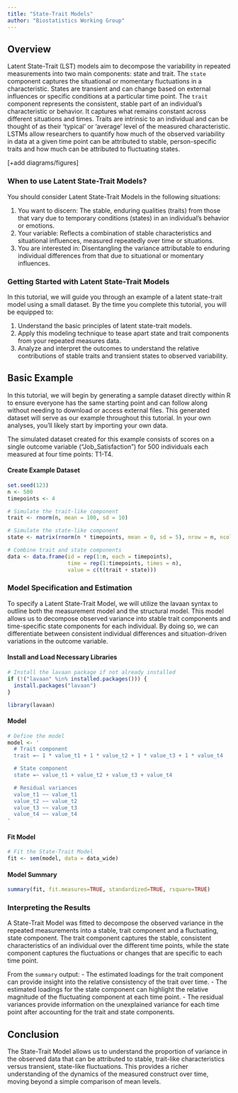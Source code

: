 ```yaml
---
title: "State-Trait Models"
author: "Biostatistics Working Group"
---
```


## Overview

Latent State-Trait (LST) models aim to decompose the variability in repeated measurements into two main components: state and trait. The `state` component captures the situational or momentary fluctuations in a characteristic. States are transient and can change based on external influences or specific conditions at a particular time point. The `trait` component represents the consistent, stable part of an individual's characteristic or behavior. It captures what remains constant across different situations and times. Traits are intrinsic to an individual and can be thought of as their 'typical' or 'average' level of the measured characteristic. LSTMs allow researchers to quantify how much of the observed variability in data at a given time point can be attributed to stable, person-specific traits and how much can be attributed to fluctuating states.

[+add diagrams/figures]

### When to use Latent State-Trait Models?
You should consider Latent State-Trait Models in the following situations:

1. You want to discern: The stable, enduring qualities (traits) from those that vary due to temporary conditions (states) in an individual's behavior or emotions.
2. Your variable: Reflects a combination of stable characteristics and situational influences, measured repeatedly over time or situations.
3. You are interested in: Disentangling the variance attributable to enduring individual differences from that due to situational or momentary influences.

### Getting Started with Latent State-Trait Models
In this tutorial, we will guide you through an example of a latent state-trait model using a small dataset. By the time you complete this tutorial, you will be equipped to:

1. Understand the basic principles of latent state-trait models.
2. Apply this modeling technique to tease apart state and trait components from your repeated measures data.
3. Analyze and interpret the outcomes to understand the relative contributions of stable traits and transient states to observed variability.

## Basic Example
In this tutorial, we will begin by generating a sample dataset directly within R to ensure everyone has the same starting point and can follow along without needing to download or access external files. This generated dataset will serve as our example throughout this tutorial. In your own analyses, you'll likely start by importing your own data.

The simulated dataset created for this example consists of scores on a single outcome variable ("Job_Satisfaction") for 500 individuals each measured at four time points: T1-T4.

#### Create Example Dataset
```r
set.seed(123)
n <- 500
timepoints <- 4

# Simulate the trait-like component
trait <- rnorm(n, mean = 100, sd = 10)

# Simulate the state-like component
state <- matrix(rnorm(n * timepoints, mean = 0, sd = 5), nrow = n, ncol = timepoints)

# Combine trait and state components
data <- data.frame(id = rep(1:n, each = timepoints),
                   time = rep(1:timepoints, times = n),
                   value = c(t(trait + state)))
```

### Model Specification and Estimation
To specify a Latent State-Trait Model, we will utilize the lavaan syntax to outline both the measurement model and the structural model. This model allows us to decompose observed variance into stable trait components and time-specific state components for each individual. By doing so, we can differentiate between consistent individual differences and situation-driven variations in the outcome variable.

#### Install and Load Necessary Libraries
```r
# Install the lavaan package if not already installed
if (!("lavaan" %in% installed.packages())) {
  install.packages("lavaan")
}

library(lavaan)
```

#### Model
```r

# Define the model
model <- '
  # Trait component
  trait =~ 1 * value_t1 + 1 * value_t2 + 1 * value_t3 + 1 * value_t4

  # State component
  state =~ value_t1 + value_t2 + value_t3 + value_t4

  # Residual variances
  value_t1 ~~ value_t1
  value_t2 ~~ value_t2
  value_t3 ~~ value_t3
  value_t4 ~~ value_t4
'
```

#### Fit Model
```r
# Fit the State-Trait Model
fit <- sem(model, data = data_wide)
```

#### Model Summary
```r
summary(fit, fit.measures=TRUE, standardized=TRUE, rsquare=TRUE)
```

### Interpreting the Results
A State-Trait Model was fitted to decompose the observed variance in the repeated measurements into a stable, trait component and a fluctuating, state component. The trait component captures the stable, consistent characteristics of an individual over the different time points, while the state component captures the fluctuations or changes that are specific to each time point.

From the `summary` output:
- The estimated loadings for the trait component can provide insight into the relative consistency of the trait over time.
- The estimated loadings for the state component can highlight the relative magnitude of the fluctuating component at each time point.
- The residual variances provide information on the unexplained variance for each time point after accounting for the trait and state components.

## Conclusion
The State-Trait Model allows us to understand the proportion of variance in the observed data that can be attributed to stable, trait-like characteristics versus transient, state-like fluctuations. This provides a richer understanding of the dynamics of the measured construct over time, moving beyond a simple comparison of mean levels.





